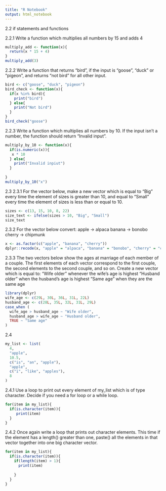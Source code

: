 ```yaml
---
title: "R Notebook"
output: html_notebook
---
```


2.2 if statements and functions

2.2.1
Write a function which multiplies all numbers by 15 and adds 4
```r
multiply_add <- function(x){
  return(x * 15 + 4)
}
multiply_add(3)
```


2.2.2
Write a function that returns “bird”, if the input is “goose”, “duck” or “pigeon”, and returns “not bird” for all other input.
```r
bird <- c("goose", "duck", "pigeon")
bird_check <- function(x){
  if(x %in% bird){
    print("bird") 
  } else{
    print("Not bird")
  }
}
bird_check("goose")
```

2.2.3
Write a function which multiplies all numbers by 10. If the input isn’t a number, the function should return “Invalid input”.
```r
multiply_by_10 <- function(x){
  if(is.numeric(x)){
   x * 10 
  } else{
    print("Invalid inpiut")
  }
  
}
multiply_by_10("x")
```


2.3
2.3.1
For the vector below, make a new vector which is equal to “Big” every time the element of sizes is greater than 10, and equal to “Small” every time the element of sizes is less than or equal to 10.

```r
sizes <- c(13, 15, 10, 8, 22)
size_text <- ifelse(sizes > 10, "Big", "Small")
size_text


```


2.3.2
For the vector below convert:
apple → alpaca
banana → bonobo
cherry → chipmunk

```r
x <- as.factor(c("apple", "banana", "cherry"))
dplyr::recode(x, "apple" = "alpaca", "banana" = "bonobo", "cherry" = "chipmunk")
```

2.3.3
The two vectors below show the ages at marriage of each member of a couple. The first elements of each vector correspond to the first couple, the second elements to the second couple, and so on.
Create a new vector which is equal to:
“Wife older” whenever the wife’s age is highest “Husband older” when the husband’s age is highest “Same age” when they are the same age


```r
library(dplyr)
wife_age <- c(29L, 30L, 36L, 31L, 22L)
husband_age <- c(28L, 35L, 32L, 31L, 29L)
case_when (
  wife_age > husband_age ~ "Wife older",
  husband_age > wife_age ~ "Husband older",
  TRUE ~ "Same age"
)

```

2.4

```r
my_list <- list(
  4,
  "apple",
  10.5,
  c("is", "an", "apple"),
  "apple",
  c("i", "like", "apples"),
  8
)
```

2.4.1
Use a loop to print out every element of my_list which is of type character. Decide if you need a for loop or a while loop.

```r
for(item in my_list){
  if(is.character(item)){
     print(item)
  }
}

```

2.4.2
Once again write a loop that prints out character elements. This time if the element has a length() greater than one, paste() all the elements in that vector together into one big character vector.

```r

for(item in my_list){
  if(is.character(item)){
    if(length(item) > 1){
      print(item)
      
    }
  }
}


```





